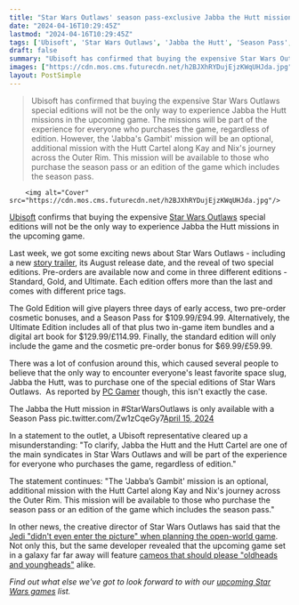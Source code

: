 ```yaml
---
title: "Star Wars Outlaws' season pass-exclusive Jabba the Hutt mission won't be the only time Kay Vess encounters the crime lord"
date: "2024-04-16T10:29:45Z"
lastmod: "2024-04-16T10:29:45Z"
tags: ['Ubisoft', 'Star Wars Outlaws', 'Jabba the Hutt', 'Season Pass', 'Jedi']
draft: false
summary: "Ubisoft has confirmed that buying the expensive Star Wars Outlaws special editions will not be the only way to experience Jabba the Hutt missions in the upcoming game. The missions will be part of the experience for everyone who purchases the game, regardless of edition. However, the 'Jabba's Gambit' mission will be an optional, additional mission with the Hutt Cartel along Kay and Nix's journey across the Outer Rim. This mission will be available to those who purchase the season pass or an edition of the game which includes the season pass."
images: ["https://cdn.mos.cms.futurecdn.net/h2BJXhRYDujEjzKWqUHJda.jpg"]
layout: PostSimple
---
```

> Ubisoft has confirmed that buying the expensive Star Wars Outlaws special editions will not be the only way to experience Jabba the Hutt missions in the upcoming game. The missions will be part of the experience for everyone who purchases the game, regardless of edition. However, the 'Jabba's Gambit' mission will be an optional, additional mission with the Hutt Cartel along Kay and Nix's journey across the Outer Rim. This mission will be available to those who purchase the season pass or an edition of the game which includes the season pass.


        <img alt="Cover" src="https://cdn.mos.cms.futurecdn.net/h2BJXhRYDujEjzKWqUHJda.jpg"/>
        
[Ubisoft](https://www.gamesradar.com/uk/tag/ubisoft/) confirms that buying the expensive [Star Wars Outlaws](https://www.gamesradar.com/star-wars-outlaws-guide/) special editions will not be the only way to experience Jabba the Hutt missions in the upcoming game. 

Last week, we got some exciting news about Star Wars Outlaws - including a new [story trailer](https://www.gamesradar.com/star-wars-outlaws-release-date-trailer/), its August release date, and the reveal of two special editions. Pre-orders are available now and come in three different editions - Standard, Gold, and Ultimate. Each edition offers more than the last and comes with different price tags.

The Gold Edition will give players three days of early access, two pre-order cosmetic bonuses, and a Season Pass for $109.99/£94.99. Alternatively, the Ultimate Edition includes all of that plus two in-game item bundles and a digital art book for $129.99/£114.99. Finally, the standard edition will only include the game and the cosmetic pre-order bonus for $69.99/£59.99.

There was a lot of confusion around this, which caused several people to believe that the only way to encounter everyone's least favorite space slug, Jabba the Hutt, was to purchase one of the special editions of Star Wars Outlaws.  As reported by [PC Gamer](https://www.pcgamer.com/games/action/ubisoft-responds-as-star-wars-outlaws-comes-under-fire-for-jabba-the-hutt-season-pass-exclusive//) though, this isn't exactly the case. 

The Jabba the Hutt mission in #StarWarsOutlaws is only available with a Season Pass pic.twitter.com/Zw1zCqeGy7[April 15, 2024](https://twitter.com/CultureCrave/status/1779945852213379166)

In a statement to the outlet, a Ubisoft representative cleared up a misunderstanding: "To clarify, Jabba the Hutt and the Hutt Cartel are one of the main syndicates in Star Wars Outlaws and will be part of the experience for everyone who purchases the game, regardless of edition."

The statement continues: "The 'Jabba’s Gambit' mission is an optional, additional mission with the Hutt Cartel along Kay and Nix's journey across the Outer Rim. This mission will be available to those who purchase the season pass or an edition of the game which includes the season pass."

In other news, the creative director of Star Wars Outlaws has said that the [Jedi "didn't even enter the picture" when planning the open-world game](https://www.gamesradar.com/star-wars-outlaws-creative-director-says-the-jedi-didnt-even-enter-the-picture-when-deciding-what-the-open-world-game-would-be-about/). Not only this, but the same developer revealed that the upcoming game set in a galaxy far far away will feature [cameos that should please "oldheads and youngheads"](https://www.gamesradar.com/star-wars-outlaws-has-cameos-that-should-please-oldheads-and-youngheads-alike-but-dont-expect-to-be-hunted-down-by-boba-fett/) alike.

*Find out what else we've got to look forward to with our *[<em>upcoming Star Wars games</em>](https://www.gamesradar.com/upcoming-star-wars-games/)* list.*
        